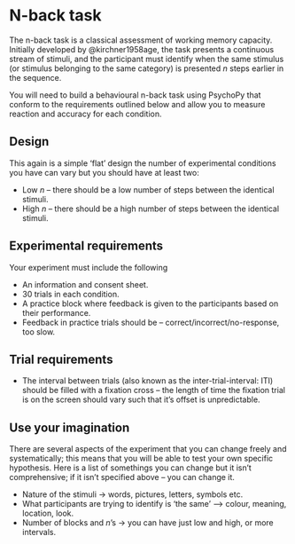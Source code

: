 # N-back task

The n-back task is a classical assessment of working memory capacity. Initially developed by @kirchner1958age, the task presents a continuous stream of stimuli, and the participant must identify when the same stimulus (or stimulus belonging to the same category) is presented *n* steps earlier in the sequence.

You will need to build a behavioural n-back task using PsychoPy that conform to the requirements outlined below and allow you to measure reaction and accuracy for each condition.

## Design

This again is a simple 'flat' design the number of experimental conditions you have can vary but you should have at least two:

-   Low *n* -- there should be a low number of steps between the identical stimuli.
-   High *n* -- there should be a high number of steps between the identical stimuli.

## Experimental requirements

Your experiment must include the following

-   An information and consent sheet.
-   30 trials in each condition.
-   A practice block where feedback is given to the participants based on their performance.
-   Feedback in practice trials should be -- correct/incorrect/no-response, too slow.

## Trial requirements

-   The interval between trials (also known as the inter-trial-interval: ITI) should be filled with a fixation cross -- the length of time the fixation trial is on the screen should vary such that it's offset is unpredictable.

## Use your imagination

There are several aspects of the experiment that you can change freely and systematically; this means that you will be able to test your own specific hypothesis. Here is a list of somethings you can change but it isn't comprehensive; if it isn't specified above -- you can change it.

-   Nature of the stimuli -\> words, pictures, letters, symbols etc.
-   What participants are trying to identify is 'the same' --\> colour, meaning, location, look.
-   Number of blocks and *n*'s -\> you can have just low and high, or more intervals.
